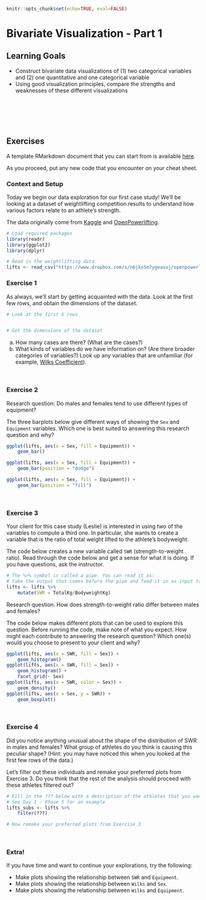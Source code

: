 ```r
knitr::opts_chunk$set(echo=TRUE, eval=FALSE)
```

# Bivariate Visualization - Part 1

## Learning Goals {-}

- Construct bivariate data visualizations of (1) two categorical variables and (2) one quantitative and one categorical variable
- Using good visualization principles, compare the strengths and weaknesses of these different visualizations

<br><br><br><br>


## Exercises {-}

A template RMarkdown document that you can start from is available [here](template_rmds/03-bivariate-viz-part1.Rmd).

As you proceed, put any new code that you encounter on your cheat sheet.

### Context and Setup {-}

Today we begin our data exploration for our first case study! We'll be looking at a dataset of weightlifting competition results to understand how various factors relate to an athlete's strength.

The data originally come from [Kaggle](https://www.kaggle.com/open-powerlifting/powerlifting-database) and [OpenPowerlifting](https://www.openpowerlifting.org/).

```r
# Load required packages
library(readr)
library(ggplot2)
library(dplyr)

# Read in the weightlifting data
lifts <- read_csv("https://www.dropbox.com/s/n6jko5m7ygeasoj/openpowerlifting_subs.csv?dl=1")
```

### Exercise 1 {-}

As always, we'll start by getting acquainted with the data. Look at the first few rows, and obtain the dimensions of the dataset.

```r
# Look at the first 6 rows


# Get the dimensions of the dataset

```

a. How many cases are there? (What are the cases?)
b. What kinds of variables do we have information on? (Are there broader categories of variables?) Look up any variables that are unfamiliar (for example, [Wilks Coefficient](https://en.wikipedia.org/wiki/Wilks_Coefficient)).

<br>

### Exercise 2 {-}

Research question: Do males and females tend to use different types of equipment?

The three barplots below give different ways of showing the `Sex` and `Equipment` variables. Which one is best suited to answering this research question and why?

```r
ggplot(lifts, aes(x = Sex, fill = Equipment)) +
    geom_bar()

ggplot(lifts, aes(x = Sex, fill = Equipment)) +
    geom_bar(position = "dodge")

ggplot(lifts, aes(x = Sex, fill = Equipment)) +
    geom_bar(position = "fill")
```

<br>

### Exercise 3 {-}

Your client for this case study (Leslie) is interested in using two of the variables to compute a third one. In particular, she wants to create a variable that is the ratio of total weight lifted to the athlete's bodyweight.

The code below creates a new variable called `SWR` (strength-to-weight ratio). Read through the code below and get a sense for what it is doing. If you have questions, ask the instructor.

```r
# The %>% symbol is called a pipe. You can read it as:
# take the output that comes before the pipe and feed it in as input to the function that comes after
lifts <- lifts %>%
    mutate(SWR = TotalKg/BodyweightKg)
```

Research question: How does strength-to-weight ratio differ between males and females?

The code below makes different plots that can be used to explore this question. Before running the code, make note of what you expect. How might each contribute to answering the research question? Which one(s) would you choose to present to your client and why?

```r
ggplot(lifts, aes(x = SWR, fill = Sex)) +
    geom_histogram()
ggplot(lifts, aes(x = SWR, fill = Sex)) +
    geom_histogram() +
    facet_grid(~ Sex)
ggplot(lifts, aes(x = SWR, color = Sex)) +
    geom_density()
ggplot(lifts, aes(x = Sex, y = SWR)) +
    geom_boxplot()
```

<br>

### Exercise 4 {-}

Did you notice anything unusual about the shape of the distribution of SWR in males and females? What group of athletes do you think is causing this peculiar shape? (Hint: you may have noticed this when you looked at the first few rows of the data.)

Let's filter out these individuals and remake your preferred plots from Exercise 3. Do you think that the rest of the analysis should proceed with these athletes filtered out?

```r
# Fill in the ??? below with a description of the athletes that you want to KEEP
# See Day 1 - Phase 5 for an example
lifts_subs <- lifts %>%
    filter(???)
```

```r
# Now remake your preferred plots from Exercise 3
```

<br>

### Extra! {-}

If you have time and want to continue your explorations, try the following:

- Make plots showing the relationship between `SWR` and `Equipment`.
- Make plots showing the relationship between `Wilks` and `Sex`.
- Make plots showing the relationship between `Wilks` and `Equipment`.


